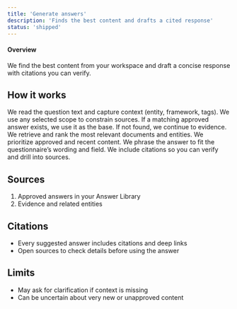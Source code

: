 ```yaml
---
title: 'Generate answers'
description: 'Finds the best content and drafts a cited response'
status: 'shipped'
---
```


#### Overview
We find the best content from your workspace and draft a concise response with citations you can verify.

## How it works
<Steps>
  <Step title="Understand your question and context">
    We read the question text and capture context (entity, framework, tags). We use any selected scope to constrain sources.
  </Step>
  <Step title="Check the Answer Library first">
    If a matching approved answer exists, we use it as the base. If not found, we continue to evidence.
  </Step>
  <Step title="Search your Evidence base">
    We retrieve and rank the most relevant documents and entities. We prioritize approved and recent content.
  </Step>
  <Step title="Draft a tailored answer">
    We phrase the answer to fit the questionnaire’s wording and field. We include citations so you can verify and drill into sources.
  </Step>
</Steps>

## Sources
1. Approved answers in your Answer Library
2. Evidence and related entities

## Citations
- Every suggested answer includes citations and deep links
- Open sources to check details before using the answer

## Limits
- May ask for clarification if context is missing
- Can be uncertain about very new or unapproved content



